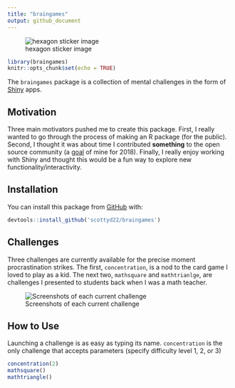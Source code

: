 ```yaml
---
title: "braingames"
output: github_document
---
```


![hexagon sticker image](./images/braingames_hex.png)

```r
library(braingames)
knitr::opts_chunk$set(echo = TRUE)
```

The `braingames` package is a collection of mental challenges in the form of [Shiny](https://shiny.rstudio.com/) apps.

## Motivation

Three main motivators pushed me to create this package.  First, I really wanted to go through the process of making an R package (for the public).  Second, I thought it was about time I contributed **something** to the open source community (a [goal](https://twitter.com/scottyd22/status/947950535042355200) of mine for 2018).  Finally, I really enjoy working with Shiny and thought this would be a fun way to explore new functionality/interactivity.

## Installation

You can install this package from [GitHub](https://github.com/scottyd22/) with:

```r
devtools::install_github('scottyd22/braingames')
```

## Challenges

Three challenges are currently available for the precise moment procrastination strikes.  The first, `concentration`, is a nod to the card game I loved to play as a kid.  The next two, `mathsquare` and `mathtrianlge`, are challenges I presented to students back when I was a math teacher. 

![Screenshots of each current challenge](./images/concentration_mathsquare_mathtriangle.PNG)

## How to Use

Launching a challenge is as easy as typing its name.  `concentration` is the only challenge that accepts parameters (specify difficulty level 1, 2, or 3) 

```r
concentration(2)
mathsquare()
mathtriangle()
```
